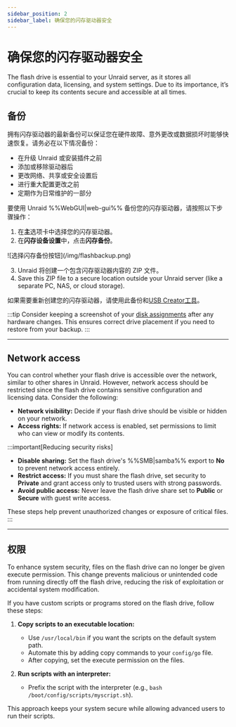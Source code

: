 ```yaml
---
sidebar_position: 2
sidebar_label: 确保您的闪存驱动器安全
---
```


# 确保您的闪存驱动器安全

The flash drive is essential to your Unraid server, as it stores all configuration data, licensing, and system settings. Due to its importance, it’s crucial to keep its contents secure and accessible at all times.

## 备份

拥有闪存驱动器的最新备份可以保证您在硬件故障、意外更改或数据损坏时能够快速恢复。请务必在以下情况备份：

- 在升级 Unraid 或安装插件之前
- 添加或移除驱动器后
- 更改网络、共享或安全设置后
- 进行重大配置更改之前
- 定期作为日常维护的一部分

要使用 Unraid %%WebGUI|web-gui%% 备份您的闪存驱动器，请按照以下步骤操作：

1. 在**主**选项卡中选择您的闪存驱动器。
2. 在**闪存设备设置**中，点击**闪存备份**。

<div style={{ margin: 'auto', maxWidth: '600px', display: 'flex', flexDirection: 'column', alignItems: 'center' }}>
  ![选择闪存备份按钮](/img/flashbackup.png)
</div>

3. Unraid 将创建一个包含闪存驱动器内容的 ZIP 文件。
4. Save this ZIP file to a secure location outside your Unraid server (like a separate PC, NAS, or cloud storage).

如果需要重新创建您的闪存驱动器，请使用此备份和[USB Creator工具](https://unraid.net/download)。

:::tip
Consider keeping a screenshot of your [disk assignments](../../getting-started/set-up-unraid/configure-your-array.mdx#assign-parity-and-data-disks) after any hardware changes. This ensures correct drive placement if you need to restore from your backup.
:::

---

## Network access

You can control whether your flash drive is accessible over the network, similar to other shares in Unraid. However, network access should be restricted since the flash drive contains sensitive configuration and licensing data. Consider the following:

- **Network visibility:** Decide if your flash drive should be visible or hidden on your network.
- **Access rights:** If network access is enabled, set permissions to limit who can view or modify its contents.

:::important[Reducing security risks]
- **Disable sharing:** Set the flash drive's %%SMB|samba%% export to **No** to prevent network access entirely.
- **Restrict access:** If you must share the flash drive, set security to **Private** and grant access only to trusted users with strong passwords.
- **Avoid public access:** Never leave the flash drive share set to **Public** or **Secure** with guest write access.

These steps help prevent unauthorized changes or exposure of critical files.
:::

---

## 权限

To enhance system security, files on the flash drive can no longer be given execute permission. This change prevents malicious or unintended code from running directly off the flash drive, reducing the risk of exploitation or accidental system modification.

If you have custom scripts or programs stored on the flash drive, follow these steps:

1. **Copy scripts to an executable location:**
   - Use `/usr/local/bin` if you want the scripts on the default system path.
   - Automate this by adding copy commands to your `config/go` file.
   - After copying, set the execute permission on the files.

2. **Run scripts with an interpreter:**
   - Prefix the script with the interpreter (e.g., `bash /boot/config/scripts/myscript.sh`).

This approach keeps your system secure while allowing advanced users to run their scripts.

